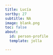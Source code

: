 ```yaml
---
title: Lucía
sortby: 27
subtitle: NA
image: blank.png
toc: false
about:
  id: person-profile
  template: jolla

---
```


:::{#person-profile}
:::
